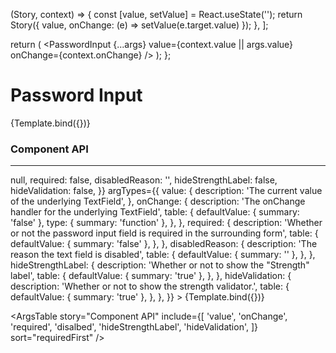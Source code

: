
  (Story, context) => {
    const [value, setValue] = React.useState('');
    return Story({ value, onChange: (e) => setValue(e.target.value) });
  },
];

<Meta title="Elements/Password Input" component={PasswordInput} />

  return (
    <PasswordInput
      {...args}
      value={context.value || args.value}
      onChange={context.onChange}
    />
  );
};

# Password Input

<Canvas>
  <Story name="Password Input" decorators={decorators}>
    {Template.bind({})}
  </Story>
</Canvas>

### Component API

---

<Canvas>
  <Story
    name="Component API"
    decorators={decorators}
    args={{
      value: '',
      onChange: () => null,
      required: false,
      disabledReason: '',
      hideStrengthLabel: false,
      hideValidation: false,
    }}
    argTypes={{
      value: {
        description: 'The current value of the underlying TextField',
      },
      onChange: {
        description: 'The onChange handler for the underlying TextField',
        table: {
          defaultValue: { summary: 'false' },
          type: { summary: 'function' },
        },
      },
      required: {
        description:
          'Whether or not the password input field is required in the surrounding form',
        table: {
          defaultValue: { summary: 'false' },
        },
      },
      disabledReason: {
        description: 'The reason the text field is disabled',
        table: {
          defaultValue: { summary: '' },
        },
      },
      hideStrengthLabel: {
        description: 'Whether or not to show the "Strength" label',
        table: {
          defaultValue: { summary: 'true' },
        },
      },
      hideValidation: {
        description: 'Whether or not to show the strength validator.',
        table: {
          defaultValue: { summary: 'true' },
        },
      },
    }}
  >
    {Template.bind({})}
  </Story>
</Canvas>

<ArgsTable
  story="Component API"
  include={[
    'value',
    'onChange',
    'required',
    'disalbed',
    'hideStrengthLabel',
    'hideValidation',
  ]}
  sort="requiredFirst"
/>

